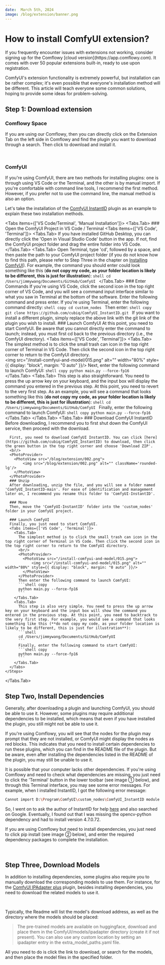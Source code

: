 ```yaml
---
date:  March 5th, 2024
image: /blog/extension/banner.png
---
```


# How to install ComfyUI extension?


<Callout type="warning" emoji="⚠️">
  If you frequently encounter issues with extensions not working, consider signing up for the Comflowy [cloud version](https://app.comflowy.com). It comes with over 50 popular extensions built-in, ready to use upon registration.
</Callout>

ComfyUI's extension functionality is extremely powerful, but installation can be rather complex; it's even possible that everyone's installation method will be different. This article will teach everyone some common solutions, hoping to provide some ideas for problem-solving.

## Step 1: Download extension

### Comflowy Space

If you are using our Comflowy, then you can directly click on the Extension Tab on the left side in Comflowy and find the plugin you want to download through a search.
Then click to download and install it.

<br/>

<PhotoProvider>
  <PhotoView src="/blog/extension/001.png">
      <img src="/blog/extension/001.png" alt="" className='rounded-lg'/>
  </PhotoView>
</PhotoProvider>

### ComfyUI

If you're using ComfyUI, there are two methods for installing plugins: one is through using VS Code or the Terminal, and the other is by manual import. If you're comfortable with command line tools, I recommend the first method. However, if you prefer not to use the command line, the manual method is also an option.

Let's take the installation of the [ComfyUI InstantID](https://github.com/cubiq/ComfyUI_InstantID) plugin as an example to explain these two installation methods.

<Tabs items={['VS Code/Terminal', 'Manual Installation']}>
  <Tabs.Tab>
    <Steps>
      ### Open the ComfyUI Project in VS Code / Terminal
      <Tabs items={['VS Code', 'Terminal']}>
        <Tabs.Tab>
          If you have installed GitHub Desktop, you can directly click the 'Open in Visual Studio Code' button in the app. If not, find the ComfyUI project folder and drag the entire folder into VS Code.
        </Tabs.Tab>
        <Tabs.Tab>
          Open Terminal, type 'cd', followed by a space, and then paste the path to your ComfyUI project folder (if you do not know how to find this path, please refer to Step Three in the chapter on [Installing ComfyUI](../install.mdx)). For example, the command you should enter could look something like this (**do not copy my code, as your folder location is likely to be different, this is just for illustration**):
        ```shell
        cd /Users/jimmywang/Documents/GitHub/ComfyUI
        ```
        </Tabs.Tab>
      </Tabs>
      ### Enter Commands
      If you're using VS Code, click the second icon in the top right corner of VS Code, and you will see a command input interface similar to what you saw in Terminal at the bottom of the software. Enter the following command and press enter. If you're using Terminal, enter the following command directly:
      ```shell copy
      cd custom_nodes
      ```
      Then enter:
      ```shell copy
      git clone https://github.com/cubiq/ComfyUI_InstantID.git
      ```
      <Callout type="info">
        If you want to install a different plugin, simply replace the above link with the git link of the plugin you wish to install.
      </Callout>
      ### Launch ComfyUI
      At this point, you need to start ComfyUI. Be aware that you cannot directly enter the command to launch; instead, you must first cd back to the previous directory (i.e., the ComfyUI directory).
      <Tabs items={['VS Code', 'Terminal']}>
        <Tabs.Tab>
          The simplest method is to click the small trash can icon in the top right corner of Terminal in VS Code. Then click the second icon in the top right corner to return to the ComfyUI directory.
          <br/>
          <PhotoProvider>
            <PhotoView src="/install-comfyui-and-model/015.png">
                <img src="/install-comfyui-and-model/015.png" alt="" width="80%" style={{ display: "block", margin: "0 auto" }}/>
            </PhotoView>
          </PhotoProvider>
          Next, enter the following command to launch ComfyUI:
          ```shell copy
          python main.py --force-fp16 
          ```
        </Tabs.Tab>
        <Tabs.Tab>
          This step is also straightforward. You need to press the up arrow key on your keyboard, and the input box will display the command you entered in the previous step. At this point, you need to revert to the very first step. As an example, you will see a command that looks something like this (**do not copy my code, as your folder location is likely to be different, this is just for illustration**):
          ```shell
          cd /Users/jimmywang/Documents/GitHub/ComfyUI
          ```
          Finally, enter the following command to launch ComfyUI:
          ```shell copy
          python main.py --force-fp16 
          ```
        </Tabs.Tab>
      </Tabs>
    </Steps>
  </Tabs.Tab>
  <Tabs.Tab>
    <Steps>
      ### Download ComfyUI InstantID
      Before downloading, I recommend you to first shut down the ComfyUI service, then proceed with the download.

      First, you need to download ComfyUI InstantID. You can click [here](https://github.com/cubiq/ComfyUI_InstantID) to download, then click the green button in the top right corner and choose 'Download ZIP'.
      <br/>
      <PhotoProvider>
        <PhotoView src="/blog/extension/002.png">
            <img src="/blog/extension/002.png" alt="" className='rounded-lg'/>
        </PhotoView>
      </PhotoProvider>
      ### Unzip
      After downloading, unzip the file, and you will see a folder named 'ComfyUI_InstantID-main'. For ease of identification and management later on, I recommend you rename this folder to 'ComfyUI-InstantID'.

      ### Move
      Then, move the 'ComfyUI-InstantID' folder into the 'custom_nodes' folder in your ComfyUI project.
      
      ### Launch ComfyUI
      Finally, you just need to start ComfyUI.
      <Tabs items={['VS Code', 'Terminal']}>
        <Tabs.Tab>
          The simplest method is to click the small trash can icon in the top right corner of Terminal in VS Code. Then click the second icon in the top right corner to return to the ComfyUI directory.
          <br/>
          <PhotoProvider>
            <PhotoView src="/install-comfyui-and-model/015.png">
                <img src="/install-comfyui-and-model/015.png" alt="" width="80%" style={{ display: "block", margin: "0 auto" }}/>
            </PhotoView>
          </PhotoProvider>
          Then enter the following command to launch ComfyUI:
          ```shell copy
          python main.py --force-fp16 
          ```
        </Tabs.Tab>
        <Tabs.Tab>
          This step is also very simple. You need to press the up arrow key on your keyboard and the input box will show the command you entered in the previous step. At this point, you need to backtrack to the very first step. For example, you would see a command that looks something like this (**do not copy my code, as your folder location is likely to be different, this is just for illustration**):
          ```shell
          cd /Users/jimmywang/Documents/GitHub/ComfyUI
          ```
          Finally, enter the following command to start ComfyUI:
          ```shell copy
          python main.py --force-fp16 
          ```
        </Tabs.Tab>
      </Tabs>
    </Steps>
  </Tabs.Tab>
</Tabs>

## Step Two, Install Dependencies

Generally, after downloading a plugin and launching ComfyUI, you should be able to use it. However, some plugins may require additional dependencies to be installed, which means that even if you have installed the plugin, you still might not be able to use it.

If you're using Comflowy, you will see that the nodes for the plugin may prompt that they are not installed, or ComfyUI might display the nodes as red blocks. This indicates that you need to install certain dependencies to run these plugins, which you can find in the README file of the plugin. But be aware, even after installing the dependencies listed in the README of the plugin, you may still be unable to use it.

It is possible that your computer lacks other dependencies. If you're using Comflowy and need to check what dependencies are missing, you just need to click the 'Terminal' button in the lower toolbar (see image ① below), and through this Terminal interface, you may see some error messages. For example, when I installed InstantID, I got the following error message:

```bash
Cannot import D:\Program\ComfyUI\custom_nodes\ComfyUI_InstantID module for custom nodes: module 'cv2.gapi.wip.draw' has no attribute 'Text'
```

So, I went on to ask the author of InstantID for help [here](https://github.com/cubiq/ComfyUI_InstantID/issues/42) and also searched on Google. Eventually, I found out that I was missing the opencv-python dependency and had to install version 4.7.0.72.

If you are using Comflowy but need to install dependencies, you just need to click pip install (see image ② below), and enter the required dependency packages to complete the installation.

<br/>
<PhotoProvider>
  <PhotoView src="/blog/extension/004.png">
      <img src="/blog/extension/004.png" alt="" className='rounded-lg'/>
  </PhotoView>
</PhotoProvider>

## Step Three, Download Models

In addition to installing dependencies, some plugins also require you to manually download the corresponding models to use them. For instance, for the [ComfyUI IPAdapter plus](https://github.com/cubiq/ComfyUI_IPAdapter_plus) plugin, besides installing dependencies, you need to download the related models to use it.

<br/>
<PhotoProvider>
  <PhotoView src="/blog/extension/005.png">
      <img src="/blog/extension/005.png" alt="" className='rounded-lg'/>
  </PhotoView>
</PhotoProvider>

Typically, the Readme will list the model's download address, as well as the directory where the models should be placed:

> The pre-trained models are available on huggingface, download and place them in the ComfyUI/models/ipadapter directory (create it if not present). You can also use any custom location by setting an ipadapter entry in the extra_model_paths.yaml file.

All you need to do is click the link to download, or search for the models, and then place the model files in the specified folder.

<br/>
<Subscribe />
